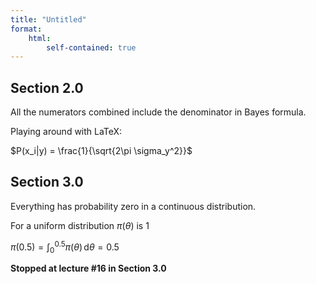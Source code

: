 ```yaml
---
title: "Untitled"
format: 
    html:
        self-contained: true
---
```


## Section 2.0

All the numerators combined include the denominator in Bayes formula.

Playing around with LaTeX:

$P(x_i|y) = \frac{1}{\sqrt{2\pi \sigma_y^2}}$

## Section 3.0

Everything has probability zero in a continuous distribution.

For a uniform distribution $\pi(\theta)$ is 1

$\pi({0.5}) = \int_{0}^{0.5}\pi(\theta)\, \mathrm{d}\theta = 0.5$

**Stopped at lecture #16 in Section 3.0**